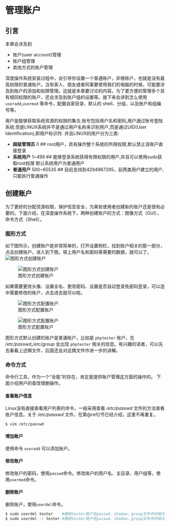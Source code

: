 # 管理账户 {#manager-user}

## 引言

本章会涉及到

+ 账户(user account)管理
+ 账户组管理
+ 其他方式的账户管理

深度操作系统安装过程中，会引导你设置一个普通账户，非根账户，也就是没有最高权限的普通账户。当有家人、朋友或者同事要使用我们的电脑的时候，可能要涉及到账户的添加和权限管理。这就是本章要讨论的内容。为了更方便的管理多个具有相同权限的账户，还会涉及到账户组的设置等。接下来会讲到怎么使用 `useradd`,`usermod` 等命令，配置自家目录、默认的 shell、分组、以及账户和组编号等。

用户是能够获取系统资源的权限的集合,账号包括用户名和密码,用户通过账号登陆系统.但是LINUX系统并不是通过用户名称来识别用户,而是通过UID(User Identification),即用户标识符. 并且LINUX的用户分为三类:

- **超级管理员** 0 ## root用户，具有操作整个系统的所用权限,默认禁止该账户直接登录
- **系统用户** 1~499 ## 能够登录系统获得有限权限的用户,并且可以使用sudo获取root权限 默认系统用户为普通用户
- **普通用户** 500~65535 ## 目前支持到4294967295，前两类用户建立的用户,只能执行普通操作

## 创建账户

为了更好的分配资源权限，保护信息安全，为某些使用者创建新的账户还是很有必要的。下面介绍，在深度操作系统下，两种创建账户的方式：图像方式（GUI），命令方式（Shell）。

### 图形方式

如下图所示，创建账户是非常简单的，打开设置侧栏，找到账户相关的那一部分，点击创建账户，进入到下图，填上用户名和密码等需要的数据，就可以了。
![图形方式创建账户](images/manager-user-account-01.png)


![图形方式创建账户](images/manager-user-account-02.png)

如果需要更改头像、设置全名、更改密码、设置是否自动登录免密码登录，可以选中需要修改的账户，点击进去就可以啦。

![图形方式配置账户](images/manager-user-account-03.png)


![图形方式配置账户](images/manager-user-account-04.png)

图形方式默认创建的账户是普通账户，比如是 `phptester` 账户，在 */etc/passwd*,*/etc/group* 会出现 `phptester` 相关的信息。有兴趣的读者，可以先去看看上述俩文件，后面还会对这俩文件作进一步的讲解。

### 命令方式

命令行工具，作为一个“全能”的存在，肯定是提供账户管理这方面的操作的。
下面介绍用户的查改增删操作。

#### 查看账户信息

Linux没有直接查看用户列表的命令，一般采用查看 */etc/passwd* 文件的方法查看账户信息。关于 */etc/passwd* 文件，在第\@ref()节已经介绍，这里不再重复。

```bash
$ vim /etc/passwd
```

#### 增加账户

使用命令 `useradd` 可以添加账户。

#### 修改账户

修改账户的密码，使用`passwd`命令。修改账户的用户名、主目录、用户组等，使用`usermod`命令。

#### 删除账户

删除账户，使用`userdel`命令。

```bash
$ sudo userdel tester    #删除tester用户在passwd、shadow、group文件中的相关条目,不删除tester的家目录
$ sudo userdel -r tester #删除tester用户在passwd、shadow、group文件中的相关条目并且删除tester的家目录
```
